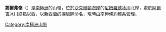 {{coord|82|16|S|161|40|E|display=title}}

'''錫爾弗嶺'''（{{lang-en|Silver Ridge}}）是[[南極洲|南極洲]]的山嶺，位於[[沙克爾頓海岸|沙克爾頓海岸]]的[[尼姆羅德冰川|尼姆羅德冰川]]北岸，處於[[阿爾吉冰川|阿爾吉冰川]]終點以西，以[[新西蘭|新西蘭]]的探險隊命名，現時由[[南極條約體系|南極條約體系]]管理。

{{DEFAULTSORT:Silver Ridge}}
[[Category:南極洲山脈|Category:南極洲山脈]]


{{ShackletonCoast-geo-stub}}